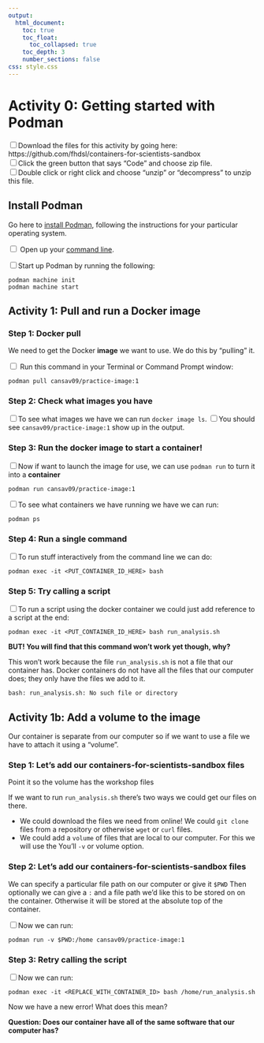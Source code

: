 ```yaml
---
output:
  html_document:
    toc: true
    toc_float:
      toc_collapsed: true
    toc_depth: 3
    number_sections: false
css: style.css
---
```

# Activity 0: Getting started with Podman

<input type="checkbox">Download the files for this activity by going here: https://github.com/fhdsl/containers-for-scientists-sandbox  
<input type="checkbox">Click the green button that says "Code" and choose zip file.  
<input type="checkbox">Double click or right click and choose "unzip" or "decompress" to unzip this file.  

## Install Podman

Go here to [install Podman](https://podman.io/docs/installation), following the instructions for your particular operating system.

<input type="checkbox"> Open up your [command line](https://towardsdatascience.com/a-quick-guide-to-using-command-line-terminal-96815b97b955).

<input type="checkbox">Start up Podman by running the following:

```
podman machine init
podman machine start
```

## Activity 1: Pull and run a Docker image

### Step 1: Docker pull

We need to get the Docker **image** we want to use. We do this by "pulling" it.

<input type="checkbox"> Run this command in your Terminal or Command Prompt window:

```
podman pull cansav09/practice-image:1
```

### Step 2: Check what images you have

<input type="checkbox">To see what images we have we can run `docker image ls`.
<input type="checkbox">You should see `cansav09/practice-image:1` show up in the output.

### Step 3: Run the docker image to start a container!

<input type="checkbox">Now if want to launch the image for use, we can use `podman run` to turn it into a **container**

```
podman run cansav09/practice-image:1
```

<input type="checkbox">To see what containers we have running we have we can run:

```
podman ps
```

### Step 4: Run a single command

<input type="checkbox">To run stuff interactively from the command line we can do:

```
podman exec -it <PUT_CONTAINER_ID_HERE> bash
```

### Step 5: Try calling a script

<input type="checkbox">To run a script using the docker container we could just add reference to a script at the end:

```
podman exec -it <PUT_CONTAINER_ID_HERE> bash run_analysis.sh
```
**BUT! You will find that this command won't work yet though, why?**

This won't work because the file `run_analysis.sh` is not a file that our container has. Docker containers do not have all the files that our computer does; they only have the files we add to it.

```
bash: run_analysis.sh: No such file or directory
```

## Activity 1b: Add a volume to the image

Our container is separate from our computer so if we want to use a file we have to attach it using a "volume".

### Step 1: Let’s add our containers-for-scientists-sandbox files

Point it so the volume has the workshop files

If we want to run `run_analysis.sh` there's two ways we could get our files on there.

- We could download the files we need from online! We could `git clone` files from a repository or otherwise `wget` or `curl` files.
- We could add a `volume` of files that are local to our computer. For this we will use the You'll `-v` or volume option.

### Step 2: Let’s add our containers-for-scientists-sandbox files

We can specify a particular file path on our computer or give it `$PWD` Then optionally we can give a `:` and a file path we'd like this to be stored on on the container. Otherwise it will be stored at the absolute top of the container.

<input type="checkbox">Now we can run:
```
podman run -v $PWD:/home cansav09/practice-image:1
```

### Step 3: Retry calling the script

<input type="checkbox">Now we can run:
```
podman exec -it <REPLACE_WITH_CONTAINER_ID> bash /home/run_analysis.sh
```

Now we have a new error! What does this mean?

**Question: Does our container have all of the same software that our computer has?**
